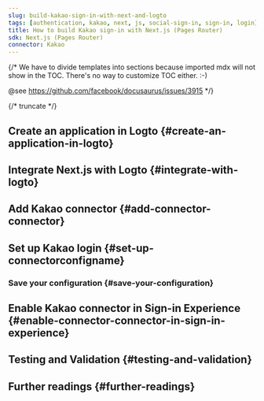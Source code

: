 ```yaml
---
slug: build-kakao-sign-in-with-next-and-logto
tags: [authentication, kakao, next, js, social-sign-in, sign-in, login]
title: How to build Kakao sign-in with Next.js (Pages Router)
sdk: Next.js (Pages Router)
connector: Kakao
---
```


{/*
  We have to divide templates into sections because imported mdx will not show in the TOC.
  There's no way to customize TOC either. :-)

  @see https://github.com/facebook/docusaurus/issues/3915
*/}




{/* truncate */}

<Intro connector={connector} sdk="Next.js (Pages Router)" link="https://nextjs.org" />

## Create an application in Logto \{#create-an-application-in-logto}

<CreateApplication type="Traditional web" framework="Next.js" />

## Integrate Next.js with Logto \{#integrate-with-logto}

<FrameworkGuide />

## Add Kakao connector \{#add-connector-connector}

<AddSocialConnector connector={connector} framework="Next.js" />

## Set up Kakao login \{#set-up-connectorconfigname}

<ConnectorGuide />

### Save your configuration \{#save-your-configuration}

<SaveYourConfiguration connector={connector} />

## Enable Kakao connector in Sign-in Experience \{#enable-connector-connector-in-sign-in-experience}

<EnableSocialConnector connector={connector} />

## Testing and Validation \{#testing-and-validation}

<TestingAndValidation connector={connector} sdk="Next.js (Pages Router)" />

## Further readings \{#further-readings}

<FurtherReadings />
